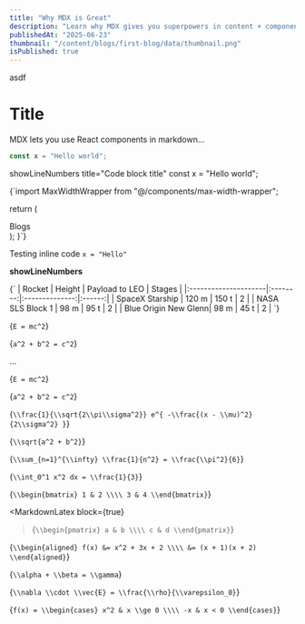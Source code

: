 ```yaml
---
title: "Why MDX is Great"
description: "Learn why MDX gives you superpowers in content + component workflows."
publishedAt: "2025-06-23"
thumbnail: "/content/blogs/first-blog/data/thumbnail.png"
isPublished: true
---
```


asdf

# Title

MDX lets you use React components in markdown...

```js
const x = "Hello world";
```

showLineNumbers title="Code block title"
const x = "Hello world";

<CodeBlock language="tsx" title="Hello.tsx" showLineNumbers>
{`import MaxWidthWrapper from "@/components/max-width-wrapper";

  return (
      <MaxWidthWrapper className="my-8">
        <div className="flex items-center justify-between pb-4">
          <span className="font-mono text-2xl font-bold tracking-wide">
            Blogs
          </span>
        </div>
        <Separator />
        <div className="my-4">
          <BlogCard />
        </div>
      </MaxWidthWrapper>
    );
  }`}
</CodeBlock>

Testing inline code `x = "Hello"`

**showLineNumbers**

<MarkdownTable>
  {`
| Rocket               | Height   | Payload to LEO | Stages |
|:---------------------|:--------:|:--------------:|:------:|
| SpaceX Starship      | 120 m    | 150 t          | 2      |
| NASA SLS Block 1     | 98 m     | 95 t           | 2      |
| Blue Origin New Glenn| 98 m     | 45 t           | 2      |
  `}
</MarkdownTable>

<MarkdownLatex>{`E = mc^2`}</MarkdownLatex>

<MarkdownLatex block={false}>{`a^2 + b^2 = c^2`}</MarkdownLatex>

<Callout variant="danger" title="Danger">
  ...
</Callout>

<MarkdownLatex>{`E = mc^2`}</MarkdownLatex>

<MarkdownLatex block={false}>{`a^2 + b^2 = c^2`}</MarkdownLatex>

<MarkdownLatex>{`\\frac{1}{\\sqrt{2\\pi\\sigma^2}} e^{ -\\frac{(x - \\mu)^2}{2\\sigma^2} }`}</MarkdownLatex>

<MarkdownLatex>{`\\sqrt{a^2 + b^2}`}</MarkdownLatex>

<MarkdownLatex>{`\\sum_{n=1}^{\\infty} \\frac{1}{n^2} = \\frac{\\pi^2}{6}`}</MarkdownLatex>

<MarkdownLatex>{`\\int_0^1 x^2 dx = \\frac{1}{3}`}</MarkdownLatex>

<MarkdownLatex>{`\\begin{bmatrix} 1 & 2 \\\\ 3 & 4 \\end{bmatrix}`}</MarkdownLatex>

<MarkdownLatex
  block={true}
>{`\\begin{pmatrix} a & b \\\\ c & d \\end{pmatrix}`}</MarkdownLatex>

<MarkdownLatex>{`
\\begin{aligned}
  f(x) &= x^2 + 3x + 2 \\\\
       &= (x + 1)(x + 2)
\\end{aligned}
`}</MarkdownLatex>

<MarkdownLatex>{`\\alpha + \\beta = \\gamma`}</MarkdownLatex>

<MarkdownLatex>{`\\nabla \\cdot \\vec{E} = \\frac{\\rho}{\\varepsilon_0}`}</MarkdownLatex>

<MarkdownLatex>{`
f(x) = \\begin{cases}
  x^2 & x \\ge 0 \\\\
  -x & x < 0
\\end{cases}
`}</MarkdownLatex>
